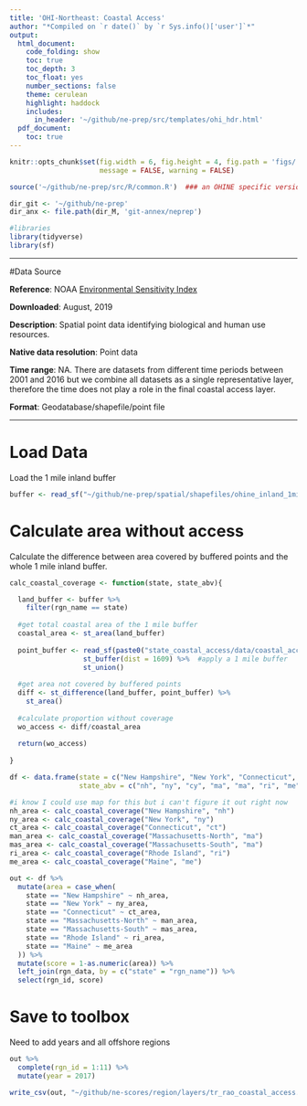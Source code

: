 ```yaml
---
title: 'OHI-Northeast: Coastal Access'
author: "*Compiled on `r date()` by `r Sys.info()['user']`*"
output: 
  html_document:
    code_folding: show
    toc: true
    toc_depth: 3
    toc_float: yes
    number_sections: false
    theme: cerulean
    highlight: haddock
    includes: 
      in_header: '~/github/ne-prep/src/templates/ohi_hdr.html'
  pdf_document:
    toc: true
---
```


``` r
knitr::opts_chunk$set(fig.width = 6, fig.height = 4, fig.path = 'figs/',
                      message = FALSE, warning = FALSE)

source('~/github/ne-prep/src/R/common.R')  ### an OHINE specific version of common.R

dir_git <- '~/github/ne-prep'
dir_anx <- file.path(dir_M, 'git-annex/neprep')

#libraries
library(tidyverse)
library(sf)
```

---

#Data Source 

**Reference**: NOAA [Environmental Sensitivity Index](https://response.restoration.noaa.gov/maps-and-spatial-data/download-esi-maps-and-gis-data.html)

**Downloaded**: August, 2019

**Description**:  Spatial point data identifying biological and human use resources. 

**Native data resolution**: Point data

**Time range**: NA. There are datasets from different time periods between 2001 and 2016 but we combine all datasets as a single representative layer, therefore the time does not play a role in the final coastal access layer.

**Format**:  Geodatabase/shapefile/point file

***

# Load Data

Load the 1 mile inland buffer

```r
buffer <- read_sf("~/github/ne-prep/spatial/shapefiles/ohine_inland_1mile.shp")
```

# Calculate area without access

Calculate the difference between area covered by buffered points and the whole 1 mile inland buffer.
```r

calc_coastal_coverage <- function(state, state_abv){

  land_buffer <- buffer %>%
    filter(rgn_name == state)
  
  #get total coastal area of the 1 mile buffer
  coastal_area <- st_area(land_buffer)
  
  point_buffer <- read_sf(paste0("state_coastal_access/data/coastal_access_shapefiles/", state_abv, "_coast_access.shp")) %>%
                  st_buffer(dist = 1609) %>%  #apply a 1 mile buffer
                  st_union()
  
  #get area not covered by buffered points
  diff <- st_difference(land_buffer, point_buffer) %>%
    st_area()
  
  #calculate proportion without coverage
  wo_access <- diff/coastal_area
  
  return(wo_access)
  
}

df <- data.frame(state = c("New Hampshire", "New York", "Connecticut", "Massachusetts-North", "Massachusetts-South", "Rhode Island", "Maine"),
                 state_abv = c("nh", "ny", "cy", "ma", "ma", "ri", "me"))

#i know I could use map for this but i can't figure it out right now
nh_area <- calc_coastal_coverage("New Hampshire", "nh")
ny_area <- calc_coastal_coverage("New York", "ny")
ct_area <- calc_coastal_coverage("Connecticut", "ct")
man_area <- calc_coastal_coverage("Massachusetts-North", "ma")
mas_area <- calc_coastal_coverage("Massachusetts-South", "ma")
ri_area <- calc_coastal_coverage("Rhode Island", "ri")
me_area <- calc_coastal_coverage("Maine", "me")

out <- df %>%
  mutate(area = case_when(
    state == "New Hampshire" ~ nh_area,
    state == "New York" ~ ny_area,
    state == "Connecticut" ~ ct_area,
    state == "Massachusetts-North" ~ man_area,
    state == "Massachusetts-South" ~ mas_area,
    state == "Rhode Island" ~ ri_area,
    state == "Maine" ~ me_area
  )) %>%
  mutate(score = 1-as.numeric(area)) %>%
  left_join(rgn_data, by = c("state" = "rgn_name")) %>%
  select(rgn_id, score) 
```

# Save to toolbox

Need to add years and all offshore regions

```r

out %>%
  complete(rgn_id = 1:11) %>%
  mutate(year = 2017) 

write_csv(out, "~/github/ne-scores/region/layers/tr_rao_coastal_access.csv")
```






